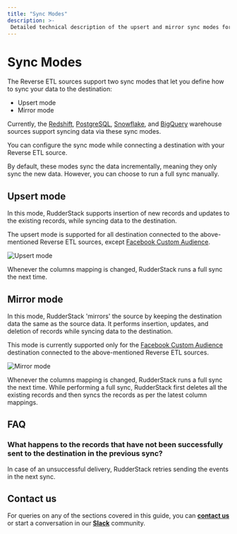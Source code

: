 ```yaml
---
title: "Sync Modes"
description: >-
 Detailed technical description of the upsert and mirror sync modes for the Reverse ETL sources.
---
```


# Sync Modes

The Reverse ETL sources support two sync modes that let you define how to sync your data to the destination:
* Upsert mode
* Mirror mode

<div class="infoBlock">
 
Currently, the <a href="https://www.rudderstack.com/docs/reverse-etl/amazon-redshift/">Redshift</a>, <a href="https://www.rudderstack.com/docs/reverse-etl/postgresql/">PostgreSQL</a>, <a href="https://www.rudderstack.com/docs/reverse-etl/snowflake/">Snowflake</a>, and <a href="https://www.rudderstack.com/docs/reverse-etl/google-bigquery/">BigQuery</a> warehouse sources support syncing data via these sync modes.
</div>

<div class="successBlock">
 
You can configure the sync mode while connecting a destination with your Reverse ETL source.
</div>

<div class="infoBlock">

By default, these modes sync the data incrementally, meaning they only sync the new data. However, you can choose to run a full sync manually.
</div>

## Upsert mode

In this mode, RudderStack supports insertion of new records and updates to the existing records, while syncing data to the destination. 

<div class="infoBlock">
 
The upsert mode is supported for all destination connected to the above-mentioned Reverse ETL sources, except <a href="https://www.rudderstack.com/docs/destinations/advertising/fb-custom-audience/">Facebook Custom Audience</a>.
</div>
 
<img src="../../assets/warehouse-actions-sources/upsert-mode.png" alt="Upsert mode" />

<div class="infoBlock">

Whenever the columns mapping is changed, RudderStack runs a full sync the next time.
</div>

## Mirror mode

In this mode, RudderStack 'mirrors' the source by keeping the destination data the same as the source data. It performs insertion, updates, and deletion of records while syncing data to the destination. 

<div class="infoBlock">

 This mode is currently supported only for the <a href="https://www.rudderstack.com/docs/destinations/advertising/fb-custom-audience/">Facebook Custom Audience</a> destination connected to the above-mentioned Reverse ETL sources.
</div>

<img src="../../assets/warehouse-actions-sources/mirror-mode.png" alt="Mirror mode" />

<div class="infoBlock">

Whenever the columns mapping is changed, RudderStack runs a full sync the next time. While performing a full sync, RudderStack first deletes all the existing records and then syncs the records as per the latest column mappings.
</div>

## FAQ

### What happens to the records that have not been successfully sent to the destination in the previous sync?

In case of an unsuccessful delivery, RudderStack retries sending the events in the next sync.

## Contact us

For queries on any of the sections covered in this guide, you can [**contact us**](mailto:%20docs@rudderstack.com) or start a conversation in our [**Slack**](https://rudderstack.com/join-rudderstack-slack-community) community.
